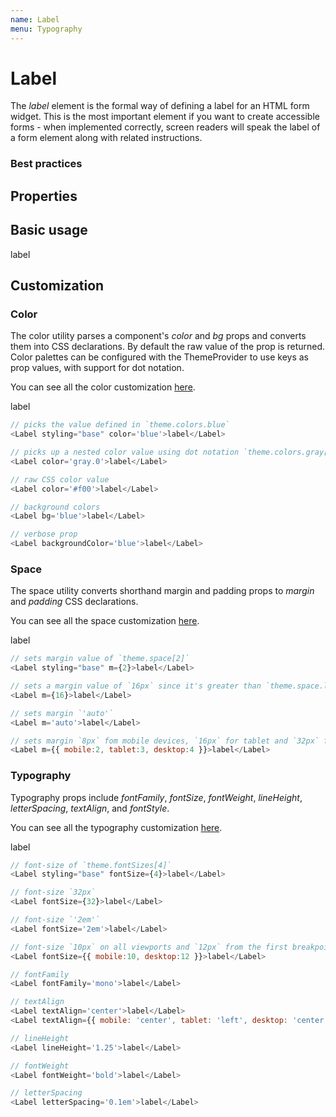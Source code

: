 ```yaml
---
name: Label
menu: Typography
---
```



# Label

The _label_ element is the formal way of defining a label for an HTML form widget. This is the most important element if you want to create accessible forms - when implemented correctly, screen readers will speak the label of a form element along with related instructions.

### Best practices

## Properties

<Props of={Label} />

## Basic usage

<Playground>
    <Label styling="base">label</Label>
</Playground>

## Customization

### Color

The color utility parses a component's _color_ and _bg_ props and converts them into CSS declarations. By default the raw value of the prop is returned. Color palettes can be configured with the ThemeProvider to use keys as prop values, with support for dot notation.

You can see all the color customization [here](https://styled-system.com/api/#color).

<Playground>
    <Label styling="base" color="blue">
        label
    </Label>
</Playground>

```javascript
// picks the value defined in `theme.colors.blue`
<Label styling="base" color='blue'>label</Label>

// picks up a nested color value using dot notation `theme.colors.gray[0]`
<Label color='gray.0'>label</Label>

// raw CSS color value
<Label color='#f00'>label</Label>

// background colors
<Label bg='blue'>label</Label>

// verbose prop
<Label backgroundColor='blue'>label</Label>
```

### Space

The space utility converts shorthand margin and padding props to _margin_ and _padding_ CSS declarations.

You can see all the space customization [here](https://styled-system.com/api#space).

<Playground>
    <Label styling="base" m={2}>
        label
    </Label>
</Playground>

```javascript
// sets margin value of `theme.space[2]`
<Label styling="base" m={2}>label</Label>

// sets a margin value of `16px` since it's greater than `theme.space.length`
<Label m={16}>label</Label>

// sets margin `'auto'`
<Label m='auto'>label</Label>

// sets margin `8px` fom mobile devices, `16px` for tablet and `32px` for desktop from the first breakpoint and up
<Label m={{ mobile:2, tablet:3, desktop:4 }}>label</Label>
```

### Typography

Typography props include _fontFamily_, _fontSize_, _fontWeight_, _lineHeight_, _letterSpacing_, _textAlign_, and _fontStyle_.

You can see all the typography customization [here](https://styled-system.com/api/#typography).

<Playground>
    <Label styling="base" fontSize={4}>
        label
    </Label>
</Playground>

```javascript
// font-size of `theme.fontSizes[4]`
<Label styling="base" fontSize={4}>label</Label>

// font-size `32px`
<Label fontSize={32}>label</Label>

// font-size `'2em'`
<Label fontSize='2em'>label</Label>

// font-size `10px` on all viewports and `12px` from the first breakpoint and up
<Label fontSize={{ mobile:10, desktop:12 }}>label</Label>

// fontFamily
<Label fontFamily='mono'>label</Label>

// textAlign
<Label textAlign='center'>label</Label>
<Label textAlign={{ mobile: 'center', tablet: 'left', desktop: 'center' }}>label</Label>

// lineHeight
<Label lineHeight='1.25'>label</Label>

// fontWeight
<Label fontWeight='bold'>label</Label>

// letterSpacing
<Label letterSpacing='0.1em'>label</Label>
```
